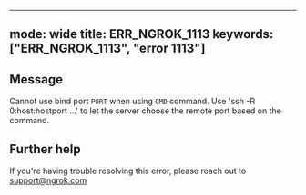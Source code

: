 
---
mode: wide
title: ERR_NGROK_1113
keywords: ["ERR_NGROK_1113", "error 1113"]
---

## Message
Cannot use bind port `PORT` when using `CMD` command.
Use 'ssh -R 0:host:hostport ...' to let the server choose the remote port based on the command.




## Further help
If you're having trouble resolving this error, please reach out to [support@ngrok.com](mailto:support@ngrok.com?subject=Help%20with%20ERR_NGROK_1113)

